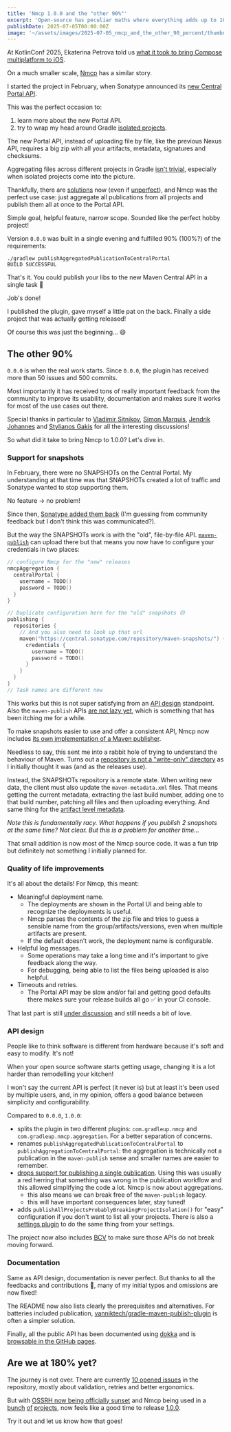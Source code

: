 ```yaml
---
title: 'Nmcp 1.0.0 and the "other 90%"'
excerpt: 'Open-source has peculiar maths where everything adds up to 180%.'
publishDate: 2025-07-05T00:00:00Z
image: '~/assets/images/2025-07-05_nmcp_and_the_other_90_percent/thumbnail.png'
---
```


At KotlinConf 2025, Ekaterina Petrova told us [what it took to bring Compose multiplatform to iOS](https://youtu.be/F5NaqGF9oT4?t=2519).

On a much smaller scale, [Nmcp](https://github.com/GradleUp/nmcp/) has a similar story.

I started the project in February, when Sonatype announced its [new Central Portal API](https://central.sonatype.org/publish/publish-portal-api/).

This was the perfect occasion to:

1. learn more about the new Portal API.
2. try to wrap my head around Gradle [isolated projects](https://docs.gradle.org/current/userguide/isolated_projects.html).

The new Portal API, instead of uploading file by file, like the previous Nexus API, requires a big zip with all your artifacts, metadata, signatures and checksums.

Aggregating files across different projects in Gradle [isn't trivial](https://github.com/gradle/gradle/issues/29037), especially when isolated projects come into the picture.

Thankfully, there are [solutions](https://www.liutikas.net/2024/12/11/Together-In-Isolation.html) now (even if [unperfect](https://github.com/gradle/gradle/issues/29037)), and Nmcp was the perfect use case: just aggregate all publications from all projects and publish them all at once to the Portal API.

Simple goal, helpful feature, narrow scope. Sounded like the perfect hobby project!

Version `0.0.0` was built in a single evening and fulfilled 90% (100%?) of the requirements:

```
./gradlew publishAggregatedPublicationToCentralPortal
BUILD SUCCESSFUL
```

That's it. You could publish your libs to the new Maven Central API in a single task 🎉

Job's done!

I published the plugin, gave myself a little pat on the back. Finally a side project that was actually getting released!

Of course this was just the beginning... 😄

## The other 90%

`0.0.0` is when the real work starts. Since `0.0.0`, the plugin has received more than 50 issues and 500 commits.

Most importantly it has received tons of really important feedback from the community to improve its usability, documentation and makes sure it works for most of the use cases out there.

Special thanks in particular to [Vladimir Sitnikov](https://github.com/vlsi), [Simon Marquis](https://github.com/simonmarquis), [Jendrik Johannes](https://github.com/jjohannes) and [Stylianos Gakis](https://github.com/StylianosGakis) for all the interesting discussions!

So what did it take to bring Nmcp to 1.0.0? Let's dive in.

### Support for snapshots

In February, there were no SNAPSHOTs on the Central Portal. My understanding at that time was that SNAPSHOTs created a lot of traffic and Sonatype wanted to stop supporting them.

No feature -> no problem!

Since then, [Sonatype added them back](https://central.sonatype.org/publish/publish-portal-ossrh-staging-api/) (I'm guessing from community feedback but I don't think this was communicated?).

But the way the SNAPSHOTs work is with the "old", file-by-file API. [`maven-publish`](https://docs.gradle.org/current/userguide/publishing_maven.html) can upload there but that means you now have to configure your credentials in two places:

```kotlin
// configure Nmcp for the "new" releases
nmcpAggregation {
  centralPortal {
    username = TODO()
    password = TODO()
  }
}

// Duplicate configuration here for the "old" snapshots 😞
publishing {
  repositories {
    // And you also need to look up that url
    maven("https://central.sonatype.com/repository/maven-snapshots/") {
      credentials {
        username = TODO()
        password = TODO()
      }
    }
  }
}
// Task names are different now
```

This works but this is not super satisfying from an [API design](#api-design) standpoint. Also the `maven-publish` APIs [are not lazy yet](https://github.com/gradle/gradle/issues/26374), which is something that has been itching me for a while.

To make snapshots easier to use and offer a consistent API, Nmcp now includes [its own implementation of a Maven publisher](https://github.com/gradleup/nmcp/blob/5ef32aa1522ddd3c8bf4eac766f54dbc9137e37b/nmcp/src/main/kotlin/nmcp/transport/publishFileByFile.kt#L15).

Needless to say, this sent me into a rabbit hole of trying to understand the behaviour of Maven. Turns out a [repository is not a "write-only" directory](https://github.com/GradleUp/nmcp/issues/73#issuecomment-2880629557) as I initially thought it was (and as the releases use).

Instead, the SNAPSHOTs repository is a remote state. When writing new data, the client must also update the `maven-metadata.xml` files. That means getting the current metadata, extracting the last build number, adding one to that build number, patching all files and then uploading everything. And same thing for the [artifact level metadata](https://maven.apache.org/repositories/metadata.html).

_Note this is fundamentally racy. What happens if you publish 2 snapshots at the same time? Not clear. But this is a problem for another time..._

That small addition is now most of the Nmcp source code. It was a fun trip but definitely not something I initially planned for.

### Quality of life improvements

It's all about the details! For Nmcp, this meant:

- Meaningful deployment name.
  - The deployments are shown in the Portal UI and being able to recognize the deployments is useful.
  - Nmcp parses the contents of the zip file and tries to guess a sensible name from the group/artifacts/versions, even when multiple artifacts are present.
  - If the default doesn't work, the deployment name is configurable.
- Helpful log messages.
  - Some operations may take a long time and it's important to give feedback along the way.
  - For debugging, being able to list the files being uploaded is also helpful.
- Timeouts and retries.
  - The Portal API may be slow and/or fail and getting good defaults there makes sure your release builds all go ✅ in your CI console.

That last part is still [under discussion](https://github.com/GradleUp/nmcp/issues/86) and still needs a bit of love.

### API design

People like to think software is different from hardware because it's soft and easy to modify. It's not!

When your open source software starts getting usage, changing it is a lot harder than remodelling your kitchen!

I won't say the current API is perfect (it never is) but at least it's been used by multiple users, and, in my opinion, offers a good balance between simplicity and configurability.

Compared to `0.0.0`, `1.0.0`:

- splits the plugin in two different plugins: `com.gradleup.nmcp` and `com.gradleup.nmcp.aggregation`. For a better separation of concerns.
- renames `publishAggregatedPublicationToCentralPortal` to `publishAggregationToCentralPortal`: the aggregation is technically not a publication in the `maven-publish` sense and smaller names are easier to remember.
- [drops support for publishing a single publication](https://github.com/GradleUp/nmcp/issues/84). Using this was usually a red herring that something was wrong in the publication workflow and this allowed simplifying the code a lot. Nmcp is now about aggregations.
  - this also means we can break free of the `maven-publish` legacy.
  - this will have important consequences later, stay tuned!
- adds `publishAllProjectsProbablyBreakingProjectIsolation()` for "easy" configuration if you don't want to list all your projects. There is also a [settings plugin](https://github.com/gradleup/nmcp/blob/5ef32aa1522ddd3c8bf4eac766f54dbc9137e37b/nmcp/src/main/kotlin/nmcp/plugins.kt#L22) to do the same thing from your settings.

The project now also includes [BCV](https://github.com/Kotlin/binary-compatibility-validator) to make sure those APIs do not break moving forward.

### Documentation

Same as API design, documentation is never perfect. But thanks to all the feedbacks and contributions 💙, many of my initial typos and omissions are now fixed!

The README now also lists clearly the prerequisites and alternatives. For batteries included publication, [vanniktech/gradle-maven-publish-plugin](https://github.com/vanniktech/gradle-maven-publish-plugin) is often a simpler solution.

Finally, all the public API has been documented using [dokka](https://github.com/Kotlin/dokka) and is [browsable in the GitHub pages](https://gradleup.com/nmcp/kdoc/nmcp/index.html).

## Are we at 180% yet?

The journey is not over. There are currently [10 opened issues](https://github.com/GradleUp/nmcp/issues) in the repository, mostly about validation, retries and better ergonomics.

But with [OSSRH now being officially sunset](https://central.sonatype.org/news/20250326_ossrh_sunset/) and Nmcp being used in a [bunch](https://github.com/leboncoin/spark-android/) [of](https://github.com/apollographql/apollo-kotlin) [projects](https://github.com/elastic/elasticsearch-hadoop), now feels like a good time to release [1.0.0](https://github.com/GradleUp/nmcp/issues/87).

Try it out and let us know how that goes!
